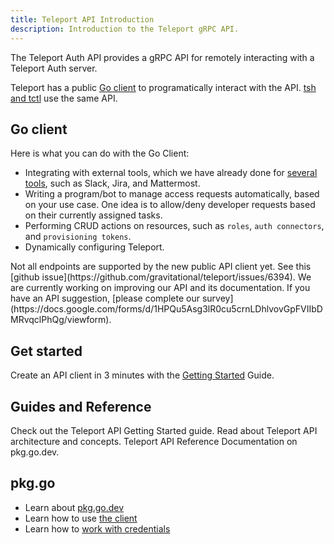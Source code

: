 ```yaml
---
title: Teleport API Introduction
description: Introduction to the Teleport gRPC API.
---
```


The Teleport Auth API provides a gRPC API for remotely interacting with a Teleport Auth server.

Teleport has a public [Go client](https://pkg.go.dev/github.com/gravitational/teleport/api/client)
to programatically interact with the API. [tsh and tctl](../../reference/cli-docs.mdx) use the same API.

## Go client

Here is what you can do with the Go Client:
 - Integrating with external tools, which we have already done 
   for [several tools](../../enterprise/workflow/index.mdx#integrating-with-an-external-tool),
   such as Slack, Jira, and Mattermost.
 - Writing a program/bot to manage access requests automatically, based on your use case. One idea
   is to allow/deny developer requests based on their currently assigned tasks.
 - Performing CRUD actions on resources, such as `roles`, `auth connectors`, and `provisioning tokens`.
 - Dynamically configuring Teleport.

<Admonition type="warning">
  Not all endpoints are supported by the new public API client yet. See this 
  [github issue](https://github.com/gravitational/teleport/issues/6394).
</Admonition>

<Admonition type="note">
  We are currently working on improving our API and its documentation. If you have an API suggestion,
  [please complete our survey](https://docs.google.com/forms/d/1HPQu5Asg3lR0cu5crnLDhlvovGpFVIIbDMRvqclPhQg/viewform).
</Admonition>

## Get started

Create an API client in 3 minutes with the [Getting Started](./getting-started.mdx) Guide.

## Guides and Reference

<TileSet>
  <Tile icon="list" title="Getting Started" href="./getting-started.mdx">
    Check out the Teleport API Getting Started guide.
  </Tile>
  <Tile icon="list" title="API Architecture" href="./architecture.mdx">
    Read about Teleport API architecture and concepts.
  </Tile>
  <Tile icon="list" title="API Reference" href="https://pkg.go.dev/github.com/gravitational/teleport/api">
    Teleport API Reference Documentation on pkg.go.dev.
  </Tile>
</TileSet>

## pkg.go

- Learn about [pkg.go.dev](https://pkg.go.dev/github.com/gravitational/teleport/api/client)
- Learn how to use [the client](https://pkg.go.dev/github.com/gravitational/teleport/api/client#Client)
- Learn how to [work with credentials](https://pkg.go.dev/github.com/gravitational/teleport/api/client#Credentials)
